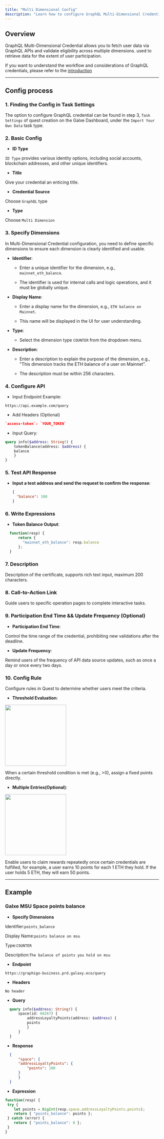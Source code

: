 ```yaml
---
title: "Multi Dimensional Config"
description: "Learn how to configure GraphQL Multi-Dimensional Credential"
---
```


## Overview

GraphQL Multi-Dimensional Credential allows you to fetch user data via GraphQL APIs and validate eligibility across multiple dimensions. used to retrieve data for the extent of user participation.

<Tip>If you want to understand the workflow and considerations of GraphQL credentials, please refer to the [introduction](/quest/credential-api/graphql-cred/introduction)</Tip>

***

## Config process

### 1. Finding the Config in Task Settings

The option to configure GraphQL credential can be found in step 3, `Task Settings` of quest creation on the Galxe Dashboard, under the `Import Your Own Data` task type.

### 2. Basic Config

* **ID Type**

`ID Type` provides various identity options, including social accounts, blockchain addresses, and other unique identifiers.

* **Title**

Give your credential an enticing title.

* **Credential Source**

Choose `GraphQL` type

* **Type**

Choose `Multi Dimension`

### 3. Specify Dimensions

In Multi-Dimensional Credential configuration, you need to define specific dimensions to ensure each dimension is clearly identified and usable.

* **Identifier**:

  * Enter a unique identifier for the dimension, e.g., `mainnet_eth_balance`.

  * The identifier is used for internal calls and logic operations, and it must be globally unique.

* **Display Name**:

  * Enter a display name for the dimension, e.g., `ETH balance on Mainnet`.

  * This name will be displayed in the UI for user understanding.

* **Type**:

  * Select the dimension type `COUNTER` from the dropdown menu.

* **Description**:

  * Enter a description to explain the purpose of the dimension, e.g., "This dimension tracks the ETH balance of a user on Mainnet".

  * The description must be within 256 characters.

### 4. Configure API

* Input Endpoint Example:

```plaintext
https://api.example.com/query
```

* Add Headers (Optional)

```json
`access-token`: `YOUR_TOKEN`
```

* Input Query:

```graphql
query info($address: String!) {
    tokenBalance(address: $address) {
    balance
    }
}
```

### 5. Test API Response

* **Input a test address and send the request to confirm the response**:
  ```json
  {
    "balance": 100
  }
  ```

### 6. Write Expressions

* **Token Balance Output**:
```javascript
  function(resp) {
      return {
        "mainnet_eth_balance": resp.balance
      };
  }
  ```

### 7. Description

Description of the certificate, supports rich text input, maximum 200 characters.

### 8. Call-to-Action Link

Guide users to specific operation pages to complete interactive tasks.

### 9. Participation End Time && Update Frequency (Optional)

* **Participation End Time**:

Control the time range of the credential, prohibiting new validations after the deadline.

* **Update Frequency**:

Remind users of the frequency of API data source updates, such as once a day or once every two days.

### 10. Config Rule

Configure rules in Quest to determine whether users meet the criteria.

* **Threshold Evaluation**:

<img height="200" src="../../../images/cred/cred-rest-multi-1.gif" />

When a certain threshold condition is met (e.g., >0), assign a fixed points directly.

* **Multiple Entries(Optional)**:

<img height="200" src="../../../images/cred/cred-rest-multi-2.gif" />

Enable users to claim rewards repeatedly once certain credentials are fulfilled, for example, a user earns 10 points for each 1 ETH they hold. If the user holds 5 ETH, they will earn 50 points.

***

## Example

### Galxe MSU Space points balance

* **Specify Dimensions**

Identifier:`points_balance`

Display Name:`points balance on msu`

Type:`COUNTER`

Description:`The balance of points you hold on msu`

* **Endpoint**

```plaintext
https://graphigo-business.prd.galaxy.eco/query
```

* **Headers**

`No header`

* **Query**
```graphql
  query info($address: String!) {
      space(id: 68267) {
          addressLoyaltyPoints(address: $address) {
          points
          }
      }
  }
  ```

* **Response**

```json
  {
      "space": {
      "addressLoyaltyPoints": {
          "points": 100
      }
      }
  }
```

* **Expression**

```javascript
function(resp) {
 try {
    let points = BigInt(resp.space.addressLoyaltyPoints.points);
    return { "points_balance": points };
 } catch (error) {
    return { "points_balance": 0 };
 }
}
```